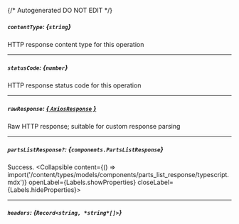 {/* Autogenerated DO NOT EDIT  */}

##### `contentType`: *{`string`}*
HTTP response content type for this operation

---
##### `statusCode`: *{`number`}*
HTTP response status code for this operation

---
##### `rawResponse`: [*{ `AxiosResponse` }*](https://axios-http.com/docs/res_schema)
Raw HTTP response; suitable for custom response parsing

---
##### `partsListResponse?`: *{`components.PartsListResponse`}*
Success.
<Collapsible content={() => import('/content/types/models/components/parts_list_response/typescript.mdx')} openLabel={Labels.showProperties} closeLabel={Labels.hideProperties}>
</Collapsible>

---
##### `headers`: *{`Record<string, *string*[]>`}*



